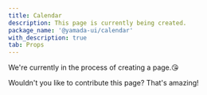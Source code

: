 ```yaml
---
title: Calendar
description: This page is currently being created.
package_name: '@yamada-ui/calendar'
with_description: true
tab: Props
---
```


We're currently in the process of creating a page.😘

Wouldn't you like to contribute this page? That's amazing!
